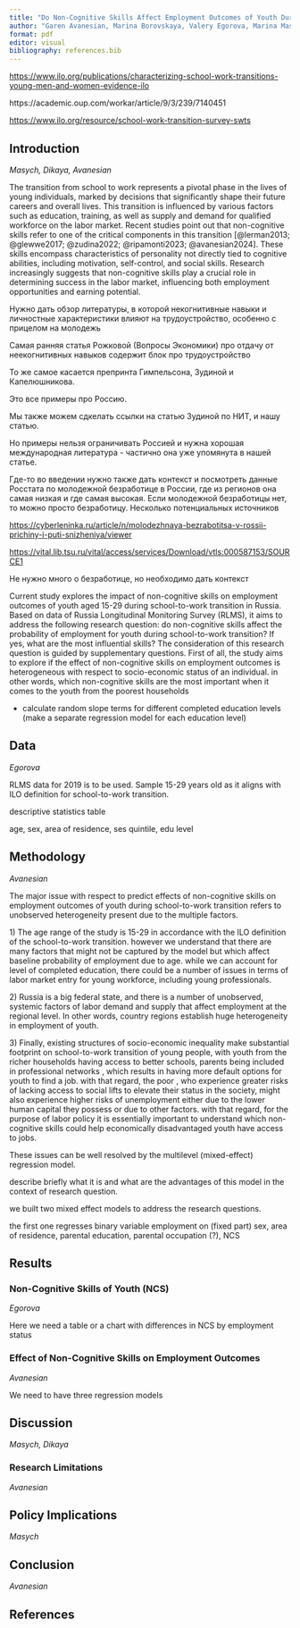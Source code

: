 ```yaml
---
title: "Do Non-Cognitive Skills Affect Employment Outcomes of Youth During the School-to-Work Transition?"
author: "Garen Avanesian, Marina Borovskaya, Valery Egorova, Marina Masych, Lyudmila Dikaya"
format: pdf
editor: visual
bibliography: references.bib
---
```


<https://www.ilo.org/publications/characterizing-school-work-transitions-young-men-and-women-evidence-ilo>

https://academic.oup.com/workar/article/9/3/239/7140451

<https://www.ilo.org/resource/school-work-transition-survey-swts>

## Introduction

*Masych, Dikaya, Avanesian*

The transition from school to work represents a pivotal phase in the lives of young individuals, marked by decisions that significantly shape their future careers and overall lives. This transition is influenced by various factors such as education, training, as well as supply and demand for qualified workforce on the labor market. Recent studies point out that non-cognitive skills refer to one of the critical components in this transition [@lerman2013; @glewwe2017; @zudina2022; @ripamonti2023; @avanesian2024]. These skills encompass characteristics of personality not directly tied to cognitive abilities, including motivation, self-control, and social skills. Research increasingly suggests that non-cognitive skills play a crucial role in determining success in the labor market, influencing both employment opportunities and earning potential.

Нужно дать обзор литературы, в которой некогнитивные навыки и личностные характеристики влияют на трудоустройство, особенно с прицелом на молодежь

Самая ранняя статья Рожковой (Вопросы Экономики) про отдачу от неекогнитивных навыков содержит блок про трудоустройство

То же самое касается препринта Гимпельсона, Зудиной и Капелюшникова.

Это все примеры про Россию.

Мы также можем сдкелать ссылки на статью Зудиной по НИТ, и нашу статью.

Но примеры нельзя ограничивать Россией и нужна хорошая международная литература - частично она уже упомянута в нашей статье.

Где-то во введении нужно также дать контекст и посмотреть данные Росстата по молодежной безработице в России, где из регионов она самая низкая и где самая высокая. Если молодежной безработицы нет, то можно просто безработицу. Несколько потенциальных источников

<https://cyberleninka.ru/article/n/molodezhnaya-bezrabotitsa-v-rossii-prichiny-i-puti-snizheniya/viewer>

<https://vital.lib.tsu.ru/vital/access/services/Download/vtls:000587153/SOURCE1>

Не нужно много о безработице, но необходимо дать контекст

Current study explores the impact of non-cognitive skills on employment outcomes of youth aged 15-29 during school-to-work transition in Russia. Based on data of Russia Longitudinal Monitoring Survey (RLMS), it aims to address the following research question: do non-cognitive skills affect the probability of employment for youth during school-to-work transition? If yes, what are the most influential skills? The consideration of this research question is guided by supplementary questions. First of all, the study aims to explore if the effect of non-cognitive skills on employment outcomes is heterogeneous with respect to socio-economic status of an individual. in other words, which non-cognitive skills are the most important when it comes to the youth from the poorest households

-   calculate random slope terms for different completed education levels (make a separate regression model for each education level)

## Data

*Egorova*

RLMS data for 2019 is to be used. Sample 15-29 years old as it aligns with ILO definition for school-to-work transition.

descriptive statistics table

age, sex, area of residence, ses quintile, edu level

## Methodology

*Avanesian*

The major issue with respect to predict effects of non-cognitive skills on employment outcomes of youth during school-to-work transition refers to unobserved heterogeneity present due to the multiple factors.

1\) The age range of the study is 15-29 in accordance with the ILO definition of the school-to-work transition. however we understand that there are many factors that might not be captured by the model but which affect baseline probability of employment due to age. while we can account for level of completed education, there could be a number of issues in terms of labor market entry for young workforce, including young professionals.

2\) Russia is a big federal state, and there is a number of unobserved, systemic factors of labor demand and supply that affect employment at the regional level. In other words, country regions establish huge heterogeneity in employment of youth.

3\) Finally, existing structures of socio-economic inequality make substantial footprint on school-to-work transition of young people, with youth from the richer households having access to better schools, parents being included in professional networks , which results in having more default options for youth to find a job. with that regard, the poor , who experience greater risks of lacking access to social lifts to elevate their status in the society, might also experience higher risks of unemployment either due to the lower human capital they possess or due to other factors. with that regard, for the purpose of labor policy it is essentially important to understand which non-cognitive skills could help economically disadvantaged youth have access to jobs.

These issues can be well resolved by the multilevel (mixed-effect) regression model.

describe briefly what it is and what are the advantages of this model in the context of research question.

we built two mixed effect models to address the research questions.

the first one regresses binary variable employment on (fixed part) sex, area of residence, parental education, parental occupation (?), NCS

## Results

### Non-Cognitive Skills of Youth (NCS)

*Egorova*

Here we need a table or a chart with differences in NCS by employment status

### Effect of Non-Cognitive Skills on Employment Outcomes

*Avanesian*

We need to have three regression models

## Discussion

*Masych, Dikaya*

### Research Limitations

*Avanesian*

## Policy Implications

*Masych*

## Conclusion

*Avanesian*

## References
